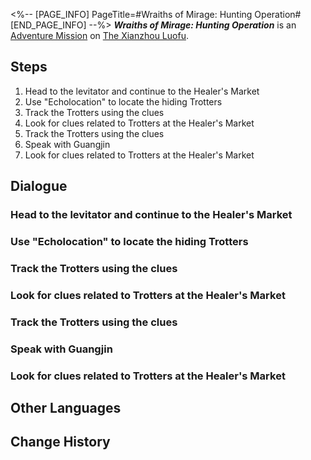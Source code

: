 <%-- [PAGE_INFO]
PageTitle=#Wraiths of Mirage: Hunting Operation#
[END_PAGE_INFO] --%>
{{Stub|Dialogue.}}
{{Mission Infobox
|id            = 4072012
|title         = 
|image         = <!--Mission Wraiths of Mirage: Hunting Operation.png-->
|type          = Adventure
|event_name    = 
|chapter       = 
|requirements  = 
|summary       = <!--official mission summary from Fate's Atlas-->
|characters    = Guangjin; Guangjin's voice; Trailblazer
|startLocation = [[The Xianzhou Luofu]] - [[<!--starting area-->]]
|world         = The Xianzhou Luofu
|area          = <!--starting area-->
|prev          = 
|next          = 
|exp           = 
|credits       = 
|stellarJade   = 
|other         = 
}}
'''''Wraiths of Mirage: Hunting Operation''''' is an [[Adventure Mission]] on [[The Xianzhou Luofu]].

==Steps==
# Head to the levitator and continue to the Healer's Market
# Use "Echolocation" to locate the hiding Trotters
# Track the Trotters using the clues
# Look for clues related to Trotters at the Healer's Market
# Track the Trotters using the clues
# Speak with Guangjin
# Look for clues related to Trotters at the Healer's Market

<!--
==Gameplay Notes==

--><!--
==Trial Character==

-->
==Dialogue==
{{Stub Dialogue}}
===Head to the levitator and continue to the Healer's Market===
{{Mission Description|type=adventure|location=<!--to be added-->|The Realm-Keeping Commission has ascertained that the "cloudhymn magic imitation" is a Warp Trotter's doing. Following this, you and the Realm-Keeping Commission have decided to go on a "hunt."<br />The Realm-Keeping Commission has placed baited traps all over Healer's Market, and they hope you can capture the Trotter causing the abnormalities...}}
{{Dialogue Start}}
:{{tx}}
{{Dialogue End}}

===Use "Echolocation" to locate the hiding Trotters===
{{Dialogue Start}}
:{{tx}}
{{Dialogue End}}

===Track the Trotters using the clues===
{{Dialogue Start}}
:{{tx}}
{{Dialogue End}}

===Look for clues related to Trotters at the Healer's Market===
{{Dialogue Start}}
:{{tx}}
{{Dialogue End}}

===Track the Trotters using the clues===
{{Dialogue Start}}
:{{tx}}
{{Dialogue End}}

===Speak with Guangjin===
{{Dialogue Start}}
:{{tx}}
{{Dialogue End}}

===Look for clues related to Trotters at the Healer's Market===
{{Dialogue Start}}
:{{tx}}
{{Dialogue End}}

==Other Languages==
{{Other Languages
|en   = Wraiths of Mirage: Hunting Operation
|zhs  = 蜃楼遁影•追猎行动
|zht  = 蜃樓遁影•追獵行動
|ja   = 蜃気楼の隠影・追猟行動
|ko   = 사라진 신기루•사냥 작전
|es   = Espectros del espejismo: misión de caza
|fr   = Spectres de mirage&nbsp;: Opération Coup de filet
|ru   = Призраки миража: Ловушка
|th   = ภูตแห่งมายา: ปฏิบัติการไล่ล่า
|vi   = Ảo Ảnh Hiện Hữu - Hành Động Săn Bắn
|de   = Geister des Phantoms: Verfolgungsjagd
|id   = Roh Fatamorgana: Operasi Perburuan
|pt   = Espectros da Miragem: Operação de Caça
}}

==Change History==
{{Change History|1.3}}
